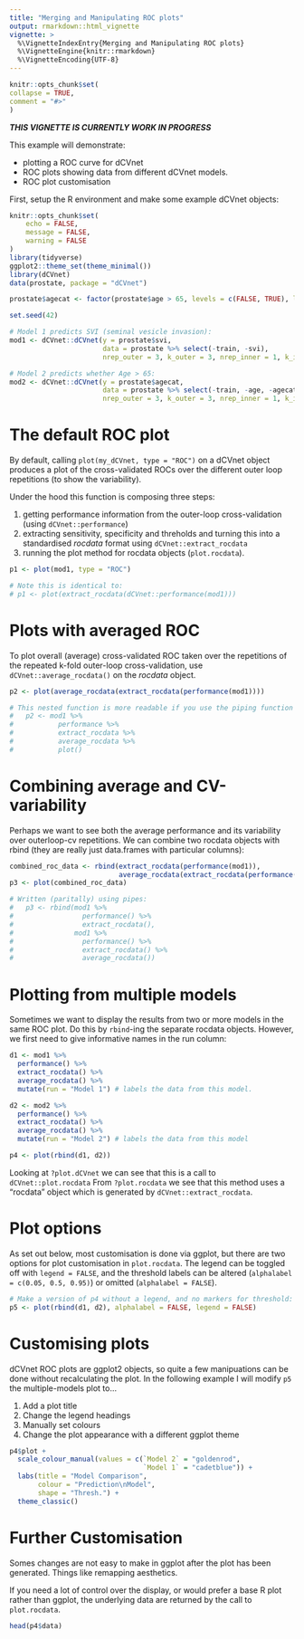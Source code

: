 ```yaml
---
title: "Merging and Manipulating ROC plots"
output: rmarkdown::html_vignette
vignette: >
  %\VignetteIndexEntry{Merging and Manipulating ROC plots}
  %\VignetteEngine{knitr::rmarkdown}
  %\VignetteEncoding{UTF-8}
---
```


```r
knitr::opts_chunk$set(
collapse = TRUE,
comment = "#>"
)
```

***THIS VIGNETTE IS CURRENTLY WORK IN PROGRESS***

This example will demonstrate:

 * plotting a ROC curve for dCVnet
 * ROC plots showing data from different dCVnet models.
 * ROC plot customisation

First, setup the R environment and make some example dCVnet objects:

```r
knitr::opts_chunk$set(
	echo = FALSE,
	message = FALSE,
	warning = FALSE
)
library(tidyverse)
ggplot2::theme_set(theme_minimal())
library(dCVnet)
data(prostate, package = "dCVnet")

prostate$agecat <- factor(prostate$age > 65, levels = c(FALSE, TRUE), labels = c("le65", "over65"))

set.seed(42)

# Model 1 predicts SVI (seminal vesicle invasion):
mod1 <- dCVnet::dCVnet(y = prostate$svi,
                       data = prostate %>% select(-train, -svi),
                       nrep_outer = 3, k_outer = 3, nrep_inner = 1, k_inner = 10)

# Model 2 predicts whether Age > 65:
mod2 <- dCVnet::dCVnet(y = prostate$agecat,
                       data = prostate %>% select(-train, -age, -agecat),
                       nrep_outer = 3, k_outer = 3, nrep_inner = 1, k_inner = 10)

```

# The default ROC plot
By default, calling `plot(my_dCVnet, type = "ROC")` on a dCVnet object
produces a plot of the cross-validated ROCs over the different outer loop 
repetitions (to show the variability).

Under the hood this function is composing three steps:

 1. getting performance information from the outer-loop cross-validation (using `dCVnet::performance`)
 2. extracting sensitivity, specificity and threholds and turning this into a 
      standardised *rocdata* format using `dCVnet::extract_rocdata`
 3. running the plot method for rocdata objects (`plot.rocdata`).



```r
p1 <- plot(mod1, type = "ROC")

# Note this is identical to:
# p1 <- plot(extract_rocdata(dCVnet::performance(mod1)))

```

# Plots with averaged ROC
To plot overall (average) cross-validated ROC taken over the repetitions of the
repeated k-fold outer-loop cross-validation, use `dCVnet::average_rocdata()` on
the *rocdata* object.

```r
p2 <- plot(average_rocdata(extract_rocdata(performance(mod1))))

# This nested function is more readable if you use the piping function (%>%):
#   p2 <- mod1 %>% 
#           performance %>% 
#           extract_rocdata %>% 
#           average_rocdata %>% 
#           plot()

```

# Combining average and CV-variability
Perhaps we want to see both the average performance and its variability over 
outerloop-cv repetitions. We can combine two rocdata objects with rbind
(they are really just data.frames with particular columns):

```r
combined_roc_data <- rbind(extract_rocdata(performance(mod1)),
                           average_rocdata(extract_rocdata(performance(mod1))))
p3 <- plot(combined_roc_data)

# Written (paritally) using pipes:
#   p3 <- rbind(mod1 %>% 
#                 performance() %>% 
#                 extract_rocdata(),
#               mod1 %>% 
#                 performance() %>% 
#                 extract_rocdata() %>% 
#                 average_rocdata())


```

# Plotting from multiple models
Sometimes we want to display the results from two or more models
in the same ROC plot. Do this by `rbind`-ing the separate rocdata objects.
However, we first need to give informative names in the run column:

```r
d1 <- mod1 %>% 
  performance() %>% 
  extract_rocdata() %>% 
  average_rocdata() %>% 
  mutate(run = "Model 1") # labels the data from this model.

d2 <- mod2 %>% 
  performance() %>% 
  extract_rocdata() %>% 
  average_rocdata() %>% 
  mutate(run = "Model 2") # labels the data from this model

p4 <- plot(rbind(d1, d2))


```

Looking at `?plot.dCVnet` we can see that this is a call to `dCVnet::plot.rocdata`
From `?plot.rocdata` we see that this method uses a "rocdata" object which is
generated by `dCVnet::extract_rocdata`.

# Plot options

As set out below, most customisation is done via ggplot, but there are two 
options for plot customisation in `plot.rocdata`. The legend can be toggled off
with `legend = FALSE`, and the threshold labels can be altered
(`alphalabel = c(0.05, 0.5, 0.95)`) or omitted (`alphalabel = FALSE`).

```r

# Make a version of p4 without a legend, and no markers for threshold:
p5 <- plot(rbind(d1, d2), alphalabel = FALSE, legend = FALSE)


```

# Customising plots

dCVnet ROC plots are ggplot2 objects, so quite a few manipuations can be done
without recalculating the plot. In the following example I will modify `p5` the 
multiple-models plot to...

 1. Add a plot title
 2. Change the legend headings
 3. Manually set colours
 4. Change the plot appearance with a different ggplot theme

```r

p4$plot +
  scale_colour_manual(values = c(`Model 2` = "goldenrod",
                                 `Model 1` = "cadetblue")) +
  labs(title = "Model Comparison",
       colour = "Prediction\nModel",
       shape = "Thresh.") +
  theme_classic() 

```

# Further Customisation

Somes changes are not easy to make in ggplot after the plot has been generated.
Things like remapping aesthetics.

If you need a lot of control over the display, or would prefer a base R plot
rather than ggplot, the underlying data are returned by the call to 
`plot.rocdata`.

```r

head(p4$data)

```



